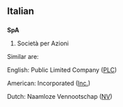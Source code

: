 {{rfc-date|date=June 2005}}
{{see|spa|Spa}}

==Italian==

==={{initialism}}===
'''SpA'''

# Società per Azioni

Similar are:

English: Public Limited Company ([[PLC]])

American: Incorporated ([[Inc.]])

Dutch: Naamloze Vennootschap ([[NV]])